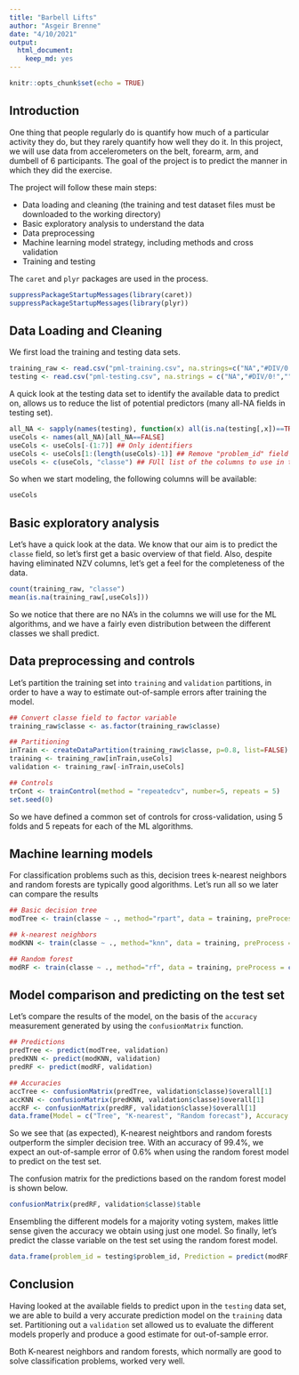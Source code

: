 ---
title: "Barbell Lifts"
author: "Asgeir Brenne"
date: "4/10/2021"
output:
  html_document:
    keep_md: yes
---

```{r setup, include=FALSE}
knitr::opts_chunk$set(echo = TRUE)
```

## Introduction

One thing that people regularly do is quantify how  much of a particular activity they do, but they rarely quantify how well they do it. In this project, we will use data from accelerometers on the belt, forearm, arm, and dumbell of 6 participants. The goal of the project is to predict the manner in which they did the exercise.

The project will follow these main steps:

* Data loading and cleaning (the training and test dataset files must be downloaded to the working directory)
* Basic exploratory analysis to understand the data
* Data preprocessing
* Machine learning model strategy, including methods and cross validation
* Training and testing

The ```caret``` and ```plyr``` packages are used in the process.
```{r data, echo=FALSE}
suppressPackageStartupMessages(library(caret))
suppressPackageStartupMessages(library(plyr))
```


## Data Loading and Cleaning

We first load the training and testing data sets.

```{r load}
training_raw <- read.csv("pml-training.csv", na.strings=c("NA","#DIV/0!",""))
testing <- read.csv("pml-testing.csv", na.strings = c("NA","#DIV/0!",""))
```

A quick look at the testing data set to identify the available data to predict on, allows us to reduce the list of potential predictors (many all-NA fields in testing set).

```{r clean}
all_NA <- sapply(names(testing), function(x) all(is.na(testing[,x])==TRUE)) ## All NA columns in test set
useCols <- names(all_NA)[all_NA==FALSE]
useCols <- useCols[-(1:7)] ## Only identifiers
useCols <- useCols[1:(length(useCols)-1)] ## Remove "problem_id" field
useCols <- c(useCols, "classe") ## FUll list of the columns to use in training set
```

So when we start modeling, the following columns will be available:
```{r cols, echo=FALSE}
useCols
```


## Basic exploratory analysis

Let's have a quick look at the data. We know that our aim is to predict the ```classe``` field, so let's first get a basic overview of that field. Also, despite having eliminated NZV columns, let's get a feel for the completeness of the data.

```{r explore}
count(training_raw, "classe")
mean(is.na(training_raw[,useCols]))
```

So we notice that there are no NA's in the columns we will use for the ML algorithms, and we have a fairly even distribution between the different classes we shall predict.


## Data preprocessing and controls

Let's partition the training set into ```training``` and ```validation``` partitions, in order to have a way to estimate out-of-sample errors after training the model.

```{r preprocess}
## Convert classe field to factor variable
training_raw$classe <- as.factor(training_raw$classe)

## Partitioning
inTrain <- createDataPartition(training_raw$classe, p=0.8, list=FALSE)
training <- training_raw[inTrain,useCols]
validation <- training_raw[-inTrain,useCols]

## Controls
trCont <- trainControl(method = "repeatedcv", number=5, repeats = 5)
set.seed(0)
```

So we have defined a common set of controls for cross-validation, using 5 folds and 5 repeats for each of the ML algorithms.


## Machine learning models

For classification problems such as this, decision trees k-nearest neighbors and random forests are typically good algorithms. Let's run  all so we later can compare the results

```{r models, cache=TRUE}
## Basic decision tree
modTree <- train(classe ~ ., method="rpart", data = training, preProcess = c("center", "scale"), trControl = trCont)

## k-nearest neighbors
modKNN <- train(classe ~ ., method="knn", data = training, preProcess = c("center", "scale"), trControl = trCont)

## Random forest
modRF <- train(classe ~ ., method="rf", data = training, preProcess = c("center", "scale"), trControl = trCont)
```


## Model comparison and predicting on the test set

Let's compare the results of the model, on the basis of the ```accuracy``` measurement generated by using the ```confusionMatrix``` function.

```{r compare}
## Predictions
predTree <- predict(modTree, validation)
predKNN <- predict(modKNN, validation)
predRF <- predict(modRF, validation)

## Accuracies
accTree <- confusionMatrix(predTree, validation$classe)$overall[1]
accKNN <- confusionMatrix(predKNN, validation$classe)$overall[1]
accRF <- confusionMatrix(predRF, validation$classe)$overall[1]
data.frame(Model = c("Tree", "K-nearest", "Random forecast"), Accuracy = c(accTree,accKNN,accRF))
```

So we see that (as expected), K-nearest neightbors and random forests outperform the simpler decision tree. With an accuracy of 99.4%, we expect an out-of-sample error of 0.6% when using the random forest model to predict on the test set.

The confusion matrix for the predictions based on the random forest model is shown below.
```{r cm, echo=FALSE}
confusionMatrix(predRF, validation$classe)$table
```

Ensembling the different models for a majority voting system, makes little sense given the accuracy we obtain using just one model. So finally, let's predict the classe variable on the test set using the random forest model. 

```{r precict}
data.frame(problem_id = testing$problem_id, Prediction = predict(modRF, testing))
```


## Conclusion

Having looked at the available fields to predict upon in the ```testing``` data set, we are able to build a very accurate prediction model on the ```training``` data set. Partitioning out a ```validation``` set allowed us to evaluate the different models properly and produce a good estimate for out-of-sample error.

Both K-nearest neighbors and random forests, which normally are good to solve classification problems, worked very well.